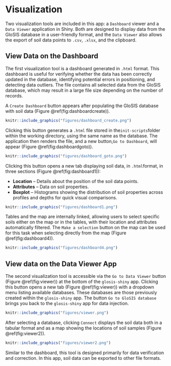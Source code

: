 # **Visualization**

Two visualization tools are included in this app: a `Dashboard` viewer and a `Data Viewer` application in Shiny. Both are designed to display data from the GloSIS database in a user-friendly format, and the `Data Viewer` also allows the export of soil data points to `.csv`, `.xlsx`, and the clipboard.

## **View Data on the Dashboard**

The first visualization tool is a dashboard generated in `.html` format. This dashboard is useful for verifying whether the data has been correctly updated in the database, identifying potential errors in positioning, and detecting data outliers. The file contains all selected data from the GloSIS database, which may result in a large file size depending on the number of records.

A `Create Dashboard` button appears after populating the GloSIS database with soil data (Figure \@ref(fig:dashboardcreate)).

```r
knitr::include_graphics("figures/dashboard_create.png")
```

Clicking this button generates a `.html` file stored in the`init-scripts`folder within the working directory, using the same name as the database. The application then renders the file, and a new button,`Go to Dashboard`, will appear (Figure \@ref(fig:dashboardgoto)).

```r
knitr::include_graphics("figures/dashboard_goto.png")
```

Clicking this button opens a new tab displaying soil data, in `.html`format, in three sections (Figure \@ref(fig:dashboard1)):

-   **Location** -- Details about the position of the soil data points.\
-   **Attributes** -- Data on soil properties.\
-   **Boxplot** -- Histograms showing the distribution of soil properties across profiles and depths for quick visual comparisons.

```r
knitr::include_graphics("figures/dashboard1.png")
```

Tables and the map are internally linked, allowing users to select specific soils either on the map or in the tables, with their location and attributes automatically filtered. The `Make a selection` button on the map can be used for this task when selecting directly from the map (Figure \@ref(fig:dashboard4)).

```r
knitr::include_graphics("figures/dashboard4.png")
```


## **View data on the Data Viewer App**

The second visualization tool is accessible via the `Go to Data Viewer` button (Figure \@ref(fig:viewer)) at the bottom of the `glosis-shiny` app. Clicking this button opens a new tab (Figure \@ref(fig:viewer)) with a dropdown menu listing available databases. These databases are those previously created within the `glosis-shiny` app. The button `Go to GloSIS database` brings you back to the `glosis-shiny` app for data injection.


```r
knitr::include_graphics("figures/viewer.png")
```



After selecting a database, clicking `Connect` displays the soil data both in a tabular format and as a map showing the locations of soil samples (Figure \@ref(fig:viewer2)). 
```r
knitr::include_graphics("figures/viewer2.png")
```

Similar to the dashboard, this tool is designed primarily for data verification and correction. In this app, soil data can be exported to other file formats.


